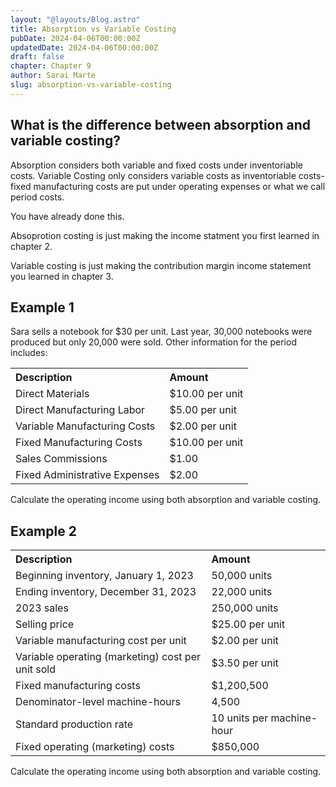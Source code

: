 ```yaml
---
layout: "@layouts/Blog.astro"
title: Absorption vs Variable Costing
pubDate: 2024-04-06T00:00:00Z
updatedDate: 2024-04-06T00:00:00Z
draft: false
chapter: Chapter 9
author: Sarai Marte
slug: absorption-vs-variable-costing
---
```


## What is the difference between absorption and variable costing?

Absorption considers both variable and fixed costs under inventoriable costs.
Variable Costing only considers variable costs as inventoriable costs- fixed manufacturing costs are put under operating expenses or what we call period costs.

You have already done this.

Absoprotion costing is just making the income statment you first learned in chapter 2.

Variable costing is just making the contribution margin income statement you learned in chapter 3.

## Example 1

Sara sells a notebook for $30 per unit. Last year, 30,000 notebooks were produced but only 20,000 were sold. Other information for the period includes:

<table>
  <tr>
    <th style="text-align:start">Description</th>
    <th style="text-align:start">Amount</th>
  </tr>
  <tr>
    <td>Direct Materials</td>
    <td>$10.00 per unit</td>
  </tr>
  <tr>
    <td>Direct Manufacturing Labor</td>
    <td>$5.00 per unit</td>
  </tr>
  <tr>
    <td>Variable Manufacturing Costs</td>
    <td>$2.00 per unit</td>
  </tr>
  <tr>
    <td>Fixed Manufacturing Costs</td>
    <td>$10.00 per unit</td>
  </tr>
  <tr>
    <td>Sales Commissions</td>
    <td>$1.00</td>
  </tr>
  <tr>
    <td>Fixed Administrative Expenses</td>
    <td>$2.00</td>
  </tr>
</table>

Calculate the operating income using both absorption and variable costing.

## Example 2

<table>
  <tr>
    <th style="text-align:start">Description</th>
    <th style="text-align:start">Amount</th>
  </tr>
  <tr>
    <td>Beginning inventory, January 1, 2023</td>
    <td>50,000 units</td>
  </tr>
  <tr>
    <td>Ending inventory, December 31, 2023</td>
    <td>22,000 units</td>
  </tr>
  <tr>
    <td>2023 sales</td>
    <td>250,000 units</td>
  </tr>
  <tr>
    <td>Selling price </td>
    <td>$25.00 per unit</td>
  </tr>
  <tr>
    <td>Variable manufacturing cost per unit</td>
    <td>$2.00 per unit</td>
  </tr>
  <tr>
    <td>Variable operating (marketing) cost per unit sold</td>
    <td>$3.50 per unit</td>
  </tr>
  <tr>
    <td>Fixed manufacturing costs</td>
    <td>$1,200,500</td>
  </tr>
  <tr>
    <td>Denominator-level machine-hours</td>
    <td>4,500</td>
  </tr>
  <tr>
    <td>Standard production rate</td>
    <td>10 units per machine-hour</td>
  </tr>
  <tr>
    <td>Fixed operating (marketing) costs</td>
    <td>$850,000</td>
  </tr>
</table>

Calculate the operating income using both absorption and variable costing.
